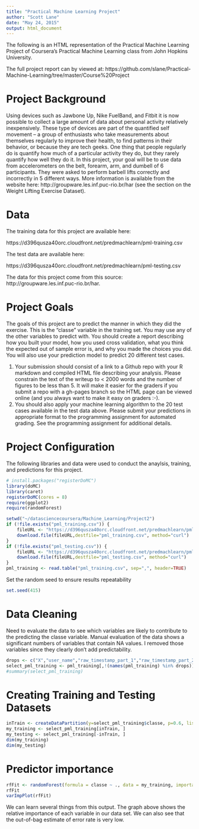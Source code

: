 ```yaml
---
title: "Practical Machine Learning Project"
author: "Scott Lane"
date: "May 24, 2015"
output: html_document
---
```

The following is an HTML representation of the Practical Machine Learning Project of Coursera's 
Practical Machine Learning class from John Hopkins University. 

The full project report can by viewed at: https://github.com/slane/Practical-Machine-Learning/tree/master/Course%20Project

# Project Background
Using devices such as Jawbone Up, Nike FuelBand, and Fitbit it is now possible to collect a large amount of data about personal activity relatively inexpensively. These type of devices are part of the quantified self movement – a group of enthusiasts who take measurements about themselves regularly to improve their health, to find patterns in their behavior, or because they are tech geeks. One thing that people regularly do is quantify how much of a particular activity they do, but they rarely quantify how well they do it. In this project, your goal will be to use data from accelerometers on the belt, forearm, arm, and dumbell of 6 participants. They were asked to perform barbell lifts correctly and incorrectly in 5 different ways. More information is available from the website here: http://groupware.les.inf.puc-rio.br/har (see the section on the Weight Lifting Exercise Dataset).

# Data 
The training data for this project are available here: 

https://d396qusza40orc.cloudfront.net/predmachlearn/pml-training.csv

The test data are available here: 

https://d396qusza40orc.cloudfront.net/predmachlearn/pml-testing.csv

The data for this project come from this source: http://groupware.les.inf.puc-rio.br/har. 

# Project Goals

The goals of this project are to predict the manner in which they did the exercise. This is the "classe" variable in the training set. You may use any of the other variables to predict with. You should create a report describing how you built your model, how you used cross validation, what you think the expected out of sample error is, and why you made the choices you did. You will also use your prediction model to predict 20 different test cases. 

1. Your submission should consist of a link to a Github repo with your R markdown and compiled HTML file describing your analysis. Please constrain the text of the writeup to < 2000 words and the number of figures to be less than 5. It will make it easier for the graders if you submit a repo with a gh-pages branch so the HTML page can be viewed online (and you always want to make it easy on graders :-).
2. You should also apply your machine learning algorithm to the 20 test cases available in the test data above. Please submit your predictions in appropriate format to the programming assignment for automated grading. See the programming assignment for additional details. 

# Project Configuration

The following libraries and data were used to conduct the anaylsis, training, and 
predictions for this project.


```r
# install.packages("registerDoMC")
library(doMC)
library(caret)
registerDoMC(cores = 8)
require(ggplot2)
require(randomForest)

setwd("~/datasciencecoursera/Machine_Learning/Project2")
if (!file.exists("pml_training.csv")) {
    fileURL <- "https://d396qusza40orc.cloudfront.net/predmachlearn/pml-training.csv"
    download.file(fileURL,destfile="pml_training.csv", method="curl")
}
if (!file.exists("pml_testing.csv")) {
    fileURL <- "https://d396qusza40orc.cloudfront.net/predmachlearn/pml-testing.csv"
    download.file(fileURL,destfile="pml_testing.csv", method="curl")
}
pml_training <- read.table("pml_training.csv", sep=",", header=TRUE)
```

Set the random seed to ensure results repeatability
```r
set.seed(415)
```

# Data Cleaning

Need to evaluate the data to see which variables are likely to contribute to the 
predicting the classe variable. Manual evaluation of the data shows a significant 
numbers of variables that contain NA values. I removed those variables since they clearly don't add predictability.

```r
drops <- c("X","user_name","raw_timestamp_part_1","raw_timestamp_part_2","cvtd_timestamp","new_window","num_window","kurtosis_roll_belt","kurtosis_picth_belt","kurtosis_yaw_belt","skewness_roll_belt","skewness_roll_belt.1","skewness_yaw_belt","max_roll_belt","max_picth_belt","max_yaw_belt","min_roll_belt","min_pitch_belt","min_yaw_belt","amplitude_roll_belt","amplitude_pitch_belt","amplitude_yaw_belt","var_total_accel_belt","avg_roll_belt","stddev_roll_belt","var_roll_belt","avg_pitch_belt","stddev_pitch_belt","var_pitch_belt","avg_yaw_belt","stddev_yaw_belt","var_yaw_belt","var_accel_arm","avg_roll_arm","stddev_roll_arm","var_roll_arm","avg_pitch_arm","stddev_pitch_arm","var_pitch_arm","avg_yaw_arm","stddev_yaw_arm","var_yaw_arm","kurtosis_roll_arm","kurtosis_picth_arm","kurtosis_yaw_arm","skewness_roll_arm","skewness_pitch_arm","skewness_yaw_arm ","max_roll_arm","max_picth_arm","max_yaw_arm","min_roll_arm","min_pitch_arm","min_yaw_arm","amplitude_roll_arm","amplitude_pitch_arm","amplitude_yaw_arm","kurtosis_roll_dumbbel","kurtosis_picth_dumbbell","kurtosis_yaw_dumbbell","skewness_roll_dumbbell","skewness_pitch_dumbbell","skewness_yaw_dumbbell","max_roll_dumbbell","max_picth_dumbbell","max_yaw_dumbbell","min_roll_dumbbell","min_pitch_dumbbell","min_yaw_dumbbell","amplitude_roll_dumbbell","amplitude_pitch_dumbbell","var_accel_dumbbell","avg_roll_dumbbell","stddev_roll_dumbbell","var_roll_dumbbell","avg_pitch_dumbbell","stddev_pitch_dumbbell","var_pitch_dumbbell","avg_yaw_dumbbell","stddev_yaw_dumbbell","var_yaw_dumbbell","kurtosis_roll_forearm","kurtosis_picth_forearm","kurtosis_yaw_forearm","skewness_roll_forearm","skewness_pitch_forearm","skewness_yaw_forearm","max_roll_forearm","max_picth_forearm","max_yaw_forearm","min_roll_forearm","min_pitch_forearm","min_yaw_forearm","amplitude_roll_forearm","amplitude_pitch_forearm","amplitude_yaw_forearm","var_accel_forearm","avg_roll_forearm","stddev_roll_forearm","var_roll_forearm","avg_pitch_forearm","stddev_pitch_forearm","var_pitch_forearm","avg_yaw_forearm","stddev_yaw_forearm","var_yaw_forearm","skewness_yaw_arm","kurtosis_roll_dumbbell","amplitude_yaw_dumbbell")
select_pml_training <- pml_training[,!(names(pml_training) %in% drops)]
#summary(select_pml_training)
```

# Creating Training and Testing Datasets
```r
inTrain <- createDataPartition(y=select_pml_training$classe, p=0.6, list=FALSE)
my_training <- select_pml_training[inTrain, ]
my_testing <- select_pml_training[-inTrain, ]
dim(my_training)
dim(my_testing)
```

# Predictor importance

```r
rfFit <- randomForest(formula = classe ~ ., data = my_training, importance = TRUE)
rfFit
varImpPlot(rfFit)
```

We can learn several things from this output. The graph above shows the relative 
importance of each variable in our data set. We can also see that the out-of-bag 
estimate of error rate is very low. 

